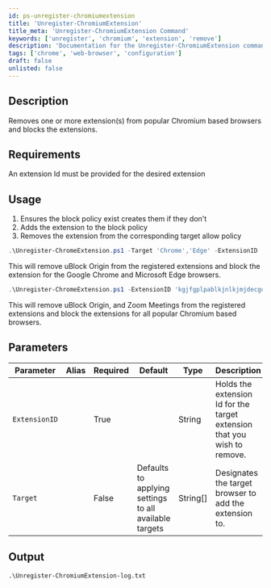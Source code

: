 ```yaml
---
id: ps-unregister-chromiumextension
title: 'Unregister-ChromiumExtension'
title_meta: 'Unregister-ChromiumExtension Command'
keywords: ['unregister', 'chromium', 'extension', 'remove']
description: 'Documentation for the Unregister-ChromiumExtension command to remove and block extensions in Chromium-based browsers.'
tags: ['chrome', 'web-browser', 'configuration']
draft: false
unlisted: false
---
```


## Description
Removes one or more extension(s) from popular Chromium based browsers and blocks the extensions.

## Requirements
An extension Id must be provided for the desired extension

## Usage
1. Ensures the block policy exist creates them if they don't
2. Adds the extension to the block policy
3. Removes the extension from the corresponding target allow policy



```powershell
.\Unregister-ChromeExtension.ps1 -Target 'Chrome','Edge' -ExtensionID 'cjpalhdlnbpafiamejdnhcphjbkeiagm'
```
This will remove uBlock Origin from the registered extensions and block the extension for the Google Chrome and Microsoft Edge browsers.

```powershell
.\Unregister-ChromeExtension.ps1 -ExtensionID 'kgjfgplpablkjnlkjmjdecgdpfankdle', 'cjpalhdlnbpafiamejdnhcphjbkeiagm'
```
This will remove uBlock Origin, and Zoom Meetings from the registered extensions and block the extensions for all popular Chromium based browsers.

## Parameters
| Parameter         | Alias | Required  | Default   | Type      | Description                               |
| ----------------- | ----- | --------- | --------- | --------- | ----------------------------------------- |
| `ExtensionID`     |       | True      |           | String    | Holds the extension Id for the target extension that you wish to remove.      |
| `Target`          |       | False     | Defaults to applying settings to all available targets   | String[]  |  Designates the target browser to add the extension to.  |

## Output

    .\Unregister-ChromiumExtension-log.txt









